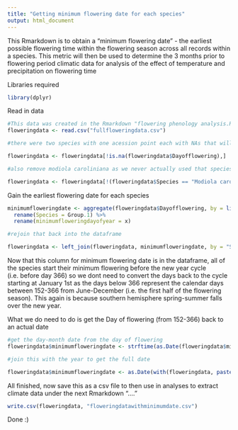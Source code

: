 ```yaml
---
title: "Getting minimum flowering date for each species"
output: html_document
---
```


This Rmarkdown is to obtain a "minimum flowering date" - the earliest possible flowering time within the flowering season across all records within a species. This metric will then be used to determine the 3 months prior to flowering period climatic data for analysis of the effect of temperature and precipitation on flowering time

Libraries required
```r
library(dplyr)
```

Read in data

```r
#This data was created in the Rmarkdown "flowering phenology analysis.Rmd"
floweringdata <- read.csv("fullfloweringdata.csv")

#there were two species with one acession point each with NAs that will mess up the mean so I will remove these rows

floweringdata <- floweringdata[!is.na(floweringdata$Dayofflowering),]

#also remove modiola caroliniana as we never actually used that species in our data 

floweringdata <- floweringdata[!(floweringdata$Species == "Modiola caroliniana"),]

```

Gain the earliest flowering date for each species

```r
minimumfloweringdate <- aggregate(floweringdata$Dayofflowering, by = list(floweringdata$Species), min) %>%
  rename(Species = Group.1) %>%
  rename(minimumfloweringdayofyear = x)

#rejoin that back into the dataframe

floweringdata <- left_join(floweringdata, minimumfloweringdate, by = "Species")
```

Now that this column for minimum flowering date is in the dataframe, all of the species start their minimum flowering before the new year cycle (i.e. before day 366) so we dont need to convert the days back to the cycle starting at January 1st as the days below 366 represent the calendar days between 152-366 from June-December (i.e. the first half of the flowering season). This again is because southern hemisphere spring-summer falls over the new year.

What we do need to do is get the Day of flowering (from 152-366) back to an actual date

```r
#get the day-month date from the day of flowering 
floweringdata$minimumfloweringdate <- strftime(as.Date(floweringdata$minimumfloweringdayofyear, origin = "2019-01-01"), "%d-%m")

#join this with the year to get the full date

floweringdata$minimumfloweringdate <- as.Date(with(floweringdata, paste(minimumfloweringdate, Year, sep="-")), "%d-%m-%Y")

```


All finished, now save this as a csv file to then use in analyses to extract climate data under the next Rmarkdown "...."

```r
write.csv(floweringdata, "floweringdatawithminimumdate.csv")
```

Done :)


